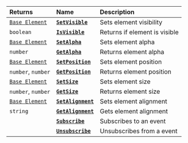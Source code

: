 | **Returns** | **Name** | **Description** |
| :--- | :--- | :--- |
| [`Base Element`](./base-element) | [**`SetVisible`**](./base-element#setvisible) | Sets element visibility |
| `boolean` | [**`IsVisible`**](./base-element#isvisible) | Returns if element is visible |
| [`Base Element`](./base-element) | [**`SetAlpha`**](./base-element#setalpha) | Sets element alpha |
| `number` | [**`GetAlpha`**](./base-element#getalpha) | Returns element alpha  |
| [`Base Element`](./base-element) | [**`SetPosition`**](./base-element#setposition) | Sets element position |
| `number`, `number` | [**`GetPosition`**](./base-element#getposition) | Returns element position |
| [`Base Element`](./base-element) | [**`SetSize`**](./base-element#setsize) | Sets element size |
| `number`, `number` | [**`GetSize`**](./base-element#getsize) | Returns element size |
| [`Base Element`](./base-element) | [**`SetAlignment`**](./base-element#setalignment) | Sets element alignment |
| `string` | [**`GetAlignment`**](./base-element#getalignment) | Gets element alignment |
| | [**`Subscribe`**](./base-element#subscribe) | Subscribes to an event |
| | [**`Unsubscribe`**](./base-element#unsubscribe) | Unsubscribes from a event |